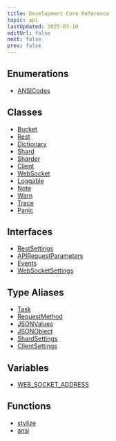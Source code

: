 ```yaml
---
title: Development Core Reference
topic: api
lastUpdated: 2025-03-10
editUrl: false
next: false
prev: false
---
```


## Enumerations

- [ANSICodes](/api/core/dev/enumerations/ansicodes/)

## Classes

- [Bucket](/api/core/dev/classes/bucket/)
- [Rest](/api/core/dev/classes/rest/)
- [Dictionary](/api/core/dev/classes/dictionary/)
- [Shard](/api/core/dev/classes/shard/)
- [Sharder](/api/core/dev/classes/sharder/)
- [Client](/api/core/dev/classes/client/)
- [WebSocket](/api/core/dev/classes/websocket/)
- [Loggable](/api/core/dev/classes/loggable/)
- [Note](/api/core/dev/classes/note/)
- [Warn](/api/core/dev/classes/warn/)
- [Trace](/api/core/dev/classes/trace/)
- [Panic](/api/core/dev/classes/panic/)

## Interfaces

- [RestSettings](/api/core/dev/interfaces/restsettings/)
- [APIRequestParameters](/api/core/dev/interfaces/apirequestparameters/)
- [Events](/api/core/dev/interfaces/events/)
- [WebSocketSettings](/api/core/dev/interfaces/websocketsettings/)

## Type Aliases

- [Task](/api/core/dev/type-aliases/task/)
- [RequestMethod](/api/core/dev/type-aliases/requestmethod/)
- [JSONValues](/api/core/dev/type-aliases/jsonvalues/)
- [JSONObject](/api/core/dev/type-aliases/jsonobject/)
- [ShardSettings](/api/core/dev/type-aliases/shardsettings/)
- [ClientSettings](/api/core/dev/type-aliases/clientsettings/)

## Variables

- [WEB\_SOCKET\_ADDRESS](/api/core/dev/variables/web_socket_address/)

## Functions

- [stylize](/api/core/dev/functions/stylize/)
- [ansi](/api/core/dev/functions/ansi/)
